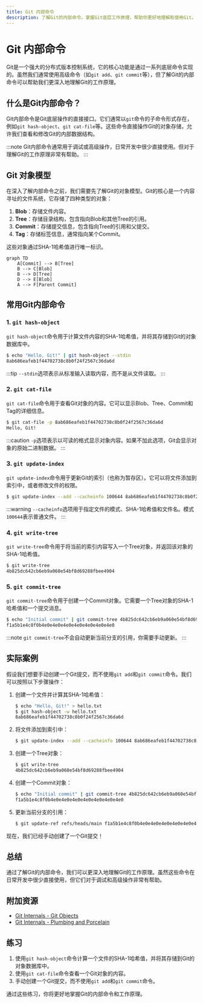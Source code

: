 ```yaml
---
title: Git 内部命令
description: 了解Git的内部命令，掌握Git底层工作原理，帮助你更好地理解和使用Git。
---
```


# Git 内部命令

Git是一个强大的分布式版本控制系统，它的核心功能是通过一系列底层命令实现的。虽然我们通常使用高级命令（如`git add`、`git commit`等），但了解Git的内部命令可以帮助我们更深入地理解Git的工作原理。

## 什么是Git内部命令？

Git内部命令是Git底层操作的直接接口。它们通常以`git`命令的子命令形式存在，例如`git hash-object`、`git cat-file`等。这些命令直接操作Git的对象存储，允许我们查看和修改Git的内部数据结构。

:::note
Git内部命令通常用于调试或高级操作，日常开发中很少直接使用。但对于理解Git的工作原理非常有帮助。
:::

## Git 对象模型

在深入了解内部命令之前，我们需要先了解Git的对象模型。Git的核心是一个内容寻址的文件系统，它存储了四种类型的对象：

1. **Blob**：存储文件内容。
2. **Tree**：存储目录结构，包含指向Blob和其他Tree的引用。
3. **Commit**：存储提交信息，包含指向Tree的引用和父提交。
4. **Tag**：存储标签信息，通常指向某个Commit。

这些对象通过SHA-1哈希值进行唯一标识。

```mermaid
graph TD
    A[Commit] --> B[Tree]
    B --> C[Blob]
    B --> D[Tree]
    D --> E[Blob]
    A --> F[Parent Commit]
```

## 常用Git内部命令

### 1. `git hash-object`

`git hash-object`命令用于计算文件内容的SHA-1哈希值，并将其存储到Git的对象数据库中。

```bash
$ echo "Hello, Git!" | git hash-object --stdin
8ab686eafeb1f44702738c8b0f24f2567c36da6d
```

:::tip
`--stdin`选项表示从标准输入读取内容，而不是从文件读取。
:::

### 2. `git cat-file`

`git cat-file`命令用于查看Git对象的内容。它可以显示Blob、Tree、Commit和Tag的详细信息。

```bash
$ git cat-file -p 8ab686eafeb1f44702738c8b0f24f2567c36da6d
Hello, Git!
```

:::caution
`-p`选项表示以可读的格式显示对象内容。如果不加此选项，Git会显示对象的原始二进制数据。
:::

### 3. `git update-index`

`git update-index`命令用于更新Git的索引（也称为暂存区）。它可以将文件添加到索引中，或者修改文件的权限。

```bash
$ git update-index --add --cacheinfo 100644 8ab686eafeb1f44702738c8b0f24f2567c36da6d hello.txt
```

:::warning
`--cacheinfo`选项用于指定文件的模式、SHA-1哈希值和文件名。模式`100644`表示普通文件。
:::

### 4. `git write-tree`

`git write-tree`命令用于将当前的索引内容写入一个Tree对象，并返回该对象的SHA-1哈希值。

```bash
$ git write-tree
4b825dc642cb6eb9a060e54bf8d69288fbee4904
```

### 5. `git commit-tree`

`git commit-tree`命令用于创建一个Commit对象。它需要一个Tree对象的SHA-1哈希值和一个提交消息。

```bash
$ echo "Initial commit" | git commit-tree 4b825dc642cb6eb9a060e54bf8d69288fbee4904
f1a5b1e4c8f0b4e0e4e0e4e0e4e0e4e0e4e0e4e0
```

:::note
`git commit-tree`不会自动更新当前分支的引用，你需要手动更新。
:::

## 实际案例

假设我们想要手动创建一个Git提交，而不使用`git add`和`git commit`命令。我们可以按照以下步骤操作：

1. 创建一个文件并计算其SHA-1哈希值：

    ```bash
    $ echo "Hello, Git!" > hello.txt
    $ git hash-object -w hello.txt
    8ab686eafeb1f44702738c8b0f24f2567c36da6d
    ```

2. 将文件添加到索引中：

    ```bash
    $ git update-index --add --cacheinfo 100644 8ab686eafeb1f44702738c8b0f24f2567c36da6d hello.txt
    ```

3. 创建一个Tree对象：

    ```bash
    $ git write-tree
    4b825dc642cb6eb9a060e54bf8d69288fbee4904
    ```

4. 创建一个Commit对象：

    ```bash
    $ echo "Initial commit" | git commit-tree 4b825dc642cb6eb9a060e54bf8d69288fbee4904
    f1a5b1e4c8f0b4e0e4e0e4e0e4e0e4e0e4e0e4e0
    ```

5. 更新当前分支的引用：

    ```bash
    $ git update-ref refs/heads/main f1a5b1e4c8f0b4e0e4e0e4e0e4e0e4e0e4e0e4e0
    ```

现在，我们已经手动创建了一个Git提交！

## 总结

通过了解Git的内部命令，我们可以更深入地理解Git的工作原理。虽然这些命令在日常开发中很少直接使用，但它们对于调试和高级操作非常有帮助。

## 附加资源

- [Git Internals - Git Objects](https://git-scm.com/book/en/v2/Git-Internals-Git-Objects)
- [Git Internals - Plumbing and Porcelain](https://git-scm.com/book/en/v2/Git-Internals-Plumbing-and-Porcelain)

## 练习

1. 使用`git hash-object`命令计算一个文件的SHA-1哈希值，并将其存储到Git的对象数据库中。
2. 使用`git cat-file`命令查看一个Git对象的内容。
3. 手动创建一个Git提交，而不使用`git add`和`git commit`命令。

通过这些练习，你将更好地掌握Git的内部命令和工作原理。